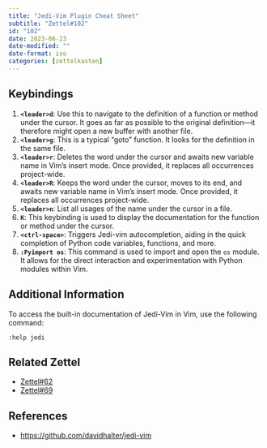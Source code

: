 ```yaml
---
title: "Jedi-Vim Plugin Cheat Sheet"
subtitle: "Zettel#102"
id: "102"
date: 2023-06-23
date-modified: ""
date-format: iso
categories: [zettelkasten]
---
```

## Keybindings

1. **`<leader>d`**: Use this to navigate to the definition of a function or method under the cursor. It goes as far as possible to the original definition—it therefore might open a new buffer with another file.
1. **`<leader>g`**: This is a typical "goto" function. It looks for the definition in the same file.
1. **`<leader>r`**: Deletes the word under the cursor and awaits new variable name in Vim's insert mode. Once provided, it replaces all occurrences project-wide.
1. **`<leader>R`**: Keeps the word under the cursor, moves to its end, and awaits new variable name in Vim's insert mode. Once provided, it replaces all occurrences project-wide.
1. **`<leader>n`**: List all usages of the name under the cursor in a file.
1. **`K`**: This keybinding is used to display the documentation for the function or method under the cursor.
1. **`<ctrl-space>`**: Triggers Jedi-vim autocompletion, aiding in the quick completion of Python code variables, functions, and more.
1. **`:Pyimport os`**: This command is used to import and open the `os` module. It allows for the direct interaction and experimentation with Python modules within Vim.

## Additional Information

To access the built-in documentation of Jedi-Vim in Vim, use the following command:

```vim
:help jedi
```

## Related Zettel

* [Zettel#62](/zettel/62)
* [Zettel#69](/zettel/69)

## References

* <https://github.com/davidhalter/jedi-vim>
